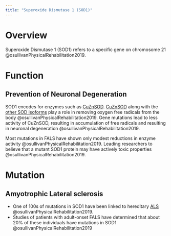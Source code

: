 ```yaml
---
title: "Superoxide Dismutase 1 (SOD1)"
---
```


# Overview
Superoxide Dismutase 1 (SOD1) refers to a specific gene on chromosome 21 @osullivanPhysicalRehabilitation2019.

# Function

## Prevention of Neuronal Degeneration
SOD1 encodes for enzymes such as [CuZnSOD]({{< var rref-CuZnSOD-copper-zinc-superoxide-dismutase.path >}}). [CuZnSOD]({{< var ref-CuZnSOD-copper-zinc-superoxide-dismutase.path >}}) along with the [other SOD isoforms]({{< var ref-superoxide-dismutases-group.path >}}) play a role in removing oxygen free radicals from the body @osullivanPhysicalRehabilitation2019. Gene mutations lead to less activity of CuZnSOD, resulting in accumulation of free radicals and resulting in neuronal degeneration @osullivanPhysicalRehabilitation2019.

Most mutations in FALS have shown only modest reductions in enzyme activity @osullivanPhysicalRehabilitation2019. Leading researchers to believe that a mutant SOD1 protein may have actively toxic properties @osullivanPhysicalRehabilitation2019.


# Mutation
## Amyotrophic Lateral sclerosis

- One of 100s of mutations in SOD1 have been linked to hereditary [ALS]({{< var ref-amyotrophic-lateral-sclerosis.path >}}) @osullivanPhysicalRehabilitation2019.
- Studies of patients with adult-onset FALS have determined that about 20% of these individuals have mutations in SOD1 @osullivanPhysicalRehabilitation2019